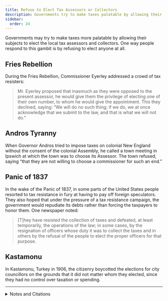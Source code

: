 ```yaml
---
title: Refuse to Elect Tax Assessors or Collectors
description: Governments try to make taxes palatable by allowing their subjects to elect tax assessors and collectors; subjects might refuse.
sidebar:
  order: 24
---
```


Governments may try to make taxes more palatable by allowing their subjects to elect the local tax assessors and collectors.
One way people respond to this gambit is by refusing to elect anyone at all.

## <Badge text="Example" size="medium" /> Fries Rebellion

During the Fries Rebellion, Commissioner Eyerley addressed a crowd of tax resisters:

> Mr. Eyerley proposed that inasmuch as they were opposed to the present assessor, he would give them the privilege of electing one of their own number, to whom he would give the appointment.
> This they declined, saying: “We will do no such thing; if we do, we at once acknowledge that we submit to the law, and that is what we will not do.”

## <Badge text="Example" size="medium" /> Andros Tyranny

When Governor Andros tried to impose taxes on colonial New England without the consent of the colonial Assembly, he called a town meeting in Ipswich at which the town was to choose its Assessor.
The town refused, saying “that they are not willing to choose a commissioner for such an end.”

## <Badge text="Example" size="medium" /> Panic of 1837

In the wake of the Panic of 1837, in some parts of the United States people resorted to tax resistance in fury at having to pay off foreign speculators.
They also hoped that under the pressure of a tax resistance campaign, the government would repudiate its debts rather than forcing the taxpayers to honor them.
One newspaper noted:

> [T]hey have resisted the collection of taxes and defeated, at least temporarily, the operations of the law; in some cases, by the resignation of officers whose duty it was to collect the taxes and in others by the refusal of the people to elect the proper officers for that purpose.

## <Badge text="Example" size="medium" /> Kastamonu

In Kastamonu, Turkey in 1906, the citizenry boycotted the elections for city councillors on the grounds that it did not matter whom they elected, since they had no control over taxation or spending.

---

<details>
<summary>Notes and Citations</summary>

* Davis, W.W.H. <i>The Fries Rebellion</i> (1899), [pp. 44–45](https://archive.org/details/friesrebellion1700dav/page/44/mode/2up)
* Felt, Joseph B. <i>History of Ipswich, Essex, and Hamilton</i> (1834), [p. 124](https://archive.org/details/historyofipswich00felt/page/124/mode/1up)
* <i>Morning Courier and New-York Enquirer</i> 8 June 1843 (untitled editorial)
* Kansu, Aykut <i>The Revolution of 1908 in Turkey</i> (1997), p. 32

</details>
